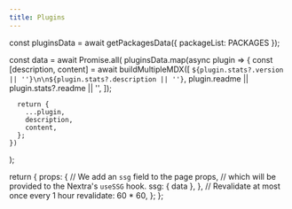 ```yaml
---
title: Plugins
---
```



  const pluginsData = await getPackagesData({ packageList: PACKAGES });

  const data = await Promise.all(
    pluginsData.map(async plugin => {
      const [description, content] = await buildMultipleMDX([
        `${plugin.stats?.version || ''}\n\n${plugin.stats?.description || ''}`,
        plugin.readme || plugin.stats?.readme || '',
      ]);

      return {
        ...plugin,
        description,
        content,
      };
    })
  );

  return {
    props: {
      // We add an `ssg` field to the page props,
      // which will be provided to the Nextra's `useSSG` hook.
      ssg: { data },
    },
    // Revalidate at most once every 1 hour
    revalidate: 60 * 60,
  };
};

<Plugins />

